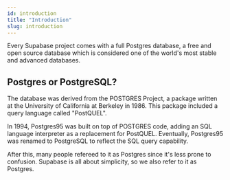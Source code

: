 ```yaml
---
id: introduction
title: "Introduction"
slug: introduction
---
```



Every Supabase project comes with a full Postgres database, a free and open source 
database which is considered one of the world's most stable and advanced databases.


## Postgres or PostgreSQL?


The database was derived from the POSTGRES Project, a package written at the University of California at Berkeley in 1986.
This package included a query language called "PostQUEL".

In 1994, Postgres95 was built on top of POSTGRES code, adding an SQL language interpreter as a replacement for PostQUEL.
Eventually, Postgres95 was renamed to PostgreSQL to reflect the SQL query capability.

After this, many people refereed to it as Postgres since it's less prone to confusion. Supabase is all about 
simplicity, so we also refer to it as Postgres.

<!-- 

## Relational 

Postgres is a Relational Database. 

## SQL 


Postgres is a SQL database.

-->